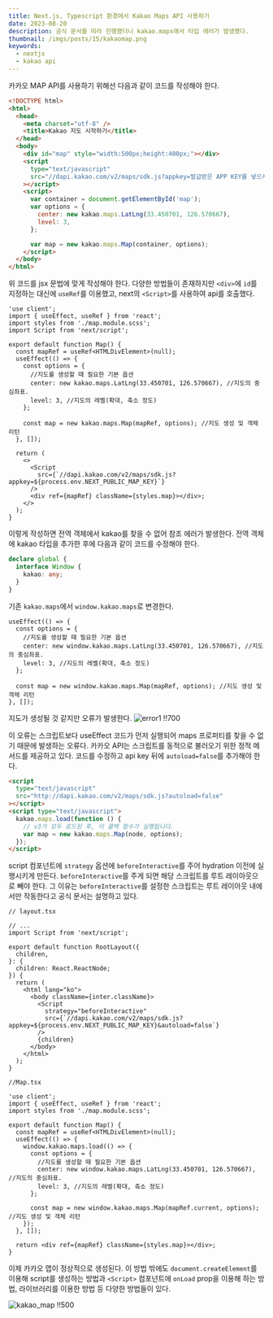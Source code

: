 ```yaml
---
title: Next.js, Typescript 환경에서 Kakao Maps API 사용하기
date: 2023-08-20
description: 공식 문서를 따라 진행했더니 kakao.maps에서 타입 에러가 발생했다.
thumbnail: /imgs/posts/15/kakaomap.png
keywords:
  - nextjs
  - kakao api
---
```


카카오 MAP API를 사용하기 위해선 다음과 같이 코드를 작성해야 한다.

```html
<!DOCTYPE html>
<html>
  <head>
    <meta charset="utf-8" />
    <title>Kakao 지도 시작하기</title>
  </head>
  <body>
    <div id="map" style="width:500px;height:400px;"></div>
    <script
      type="text/javascript"
      src="//dapi.kakao.com/v2/maps/sdk.js?appkey=발급받은 APP KEY를 넣으시면 됩니다."
    ></script>
    <script>
      var container = document.getElementById('map');
      var options = {
        center: new kakao.maps.LatLng(33.450701, 126.570667),
        level: 3,
      };

      var map = new kakao.maps.Map(container, options);
    </script>
  </body>
</html>
```

위 코드를 jsx 문법에 맞게 작성해야 한다. 다양한 방법들이 존재하지만 `<div>`에 `id`를 지정하는 대신에 `useRef`를 이용했고, next의 `<Script>`를 사용하여 api를 호출했다.

```tsx
'use client';
import { useEffect, useRef } from 'react';
import styles from './map.module.scss';
import Script from 'next/script';

export default function Map() {
  const mapRef = useRef<HTMLDivElement>(null);
  useEffect(() => {
    const options = {
      //지도를 생성할 때 필요한 기본 옵션
      center: new kakao.maps.LatLng(33.450701, 126.570667), //지도의 중심좌표.
      level: 3, //지도의 레벨(확대, 축소 정도)
    };

    const map = new kakao.maps.Map(mapRef, options); //지도 생성 및 객체 리턴
  }, []);

  return (
    <>
      <Script
        src={`//dapi.kakao.com/v2/maps/sdk.js?appkey=${process.env.NEXT_PUBLIC_MAP_KEY}`}
      />
      <div ref={mapRef} className={styles.map}></div>;
    </>
  );
}
```

이렇게 작성하면 전역 객체에서 kakao를 찾을 수 없어 참조 에러가 발생한다. 전역 객체에 kakao 타입을 추가한 후에 다음과 같이 코드를 수정해야 한다.

```ts
declare global {
  interface Window {
    kakao: any;
  }
}
```

기존 `kakao.maps`에서 `window.kakao.maps`로 변경한다.

```tsx {4,8}
useEffect(() => {
  const options = {
    //지도를 생성할 때 필요한 기본 옵션
    center: new window.kakao.maps.LatLng(33.450701, 126.570667), //지도의 중심좌표.
    level: 3, //지도의 레벨(확대, 축소 정도)
  };

  const map = new window.kakao.maps.Map(mapRef, options); //지도 생성 및 객체 리턴
}, []);
```

지도가 생성될 것 같지만 오류가 발생한다.
![error1 !!700](/imgs/posts/15/error1.png)

이 오류는 스크립트보다 useEffect 코드가 먼저 실행되어 maps 프로퍼티를 찾을 수 없기 때문에 발생하는 오류다. 카카오 API는 스크립트를 동적으로 불러오기 위한 정적 메서드를 제공하고 있다. 코드를 수정하고 api key 뒤에 `autoload=false`를 추가해야 한다.

```html {3}
<script
  type="text/javascript"
  src="http://dapi.kakao.com/v2/maps/sdk.js?autoload=false"
></script>
<script type="text/javascript">
  kakao.maps.load(function () {
    // v3가 모두 로드된 후, 이 콜백 함수가 실행됩니다.
    var map = new kakao.maps.Map(node, options);
  });
</script>
```

script 컴포넌트에 `strategy` 옵션에 `beforeInteractive`를 주어 hydration 이전에 실행시키게 만든다. `beforeInteractive`를 주게 되면 해당 스크립트를 루트 레이아웃으로 빼야 한다. 그 이유는 `beforeInteractive`를 설정한 스크립트는 루트 레이아웃 내에서만 작동한다고 공식 문서는 설명하고 있다.

```tsx
// layout.tsx

// ...
import Script from 'next/script';

export default function RootLayout({
  children,
}: {
  children: React.ReactNode;
}) {
  return (
    <html lang="ko">
      <body className={inter.className}>
        <Script
          strategy="beforeInteractive"
          src={`//dapi.kakao.com/v2/maps/sdk.js?appkey=${process.env.NEXT_PUBLIC_MAP_KEY}&autoload=false`}
        />
        {children}
      </body>
    </html>
  );
}
```

```tsx
//Map.tsx

'use client';
import { useEffect, useRef } from 'react';
import styles from './map.module.scss';

export default function Map() {
  const mapRef = useRef<HTMLDivElement>(null);
  useEffect(() => {
    window.kakao.maps.load(() => {
      const options = {
        //지도를 생성할 때 필요한 기본 옵션
        center: new window.kakao.maps.LatLng(33.450701, 126.570667), //지도의 중심좌표.
        level: 3, //지도의 레벨(확대, 축소 정도)
      };

      const map = new window.kakao.maps.Map(mapRef.current, options); //지도 생성 및 객체 리턴
    });
  }, []);

  return <div ref={mapRef} className={styles.map}></div>;
}
```

이제 카카오 맵이 정상적으로 생성된다. 이 방법 밖에도 `document.createElement`를 이용해 script를 생성하는 방법과 `<Script>` 컴포넌트에 `onLoad` prop을 이용해 하는 방법, 라이브러리를 이용한 방법 등 다양한 방법들이 있다.

![kakao_map !!500](/imgs/posts/15/kakaomap.png)
